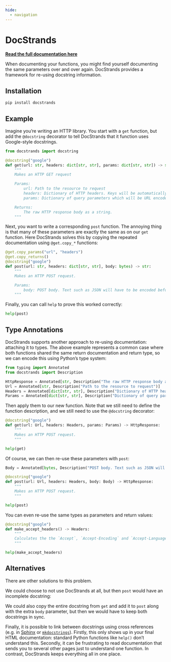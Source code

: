 ```yaml
---
hide:
  - navigation   
---
```

# DocStrands

::: {.content-visible when-profile="readme"}
**[Read the full documentation here](https://multimeric.github.io/DocStrands)**
:::

When documenting your functions, you might find yourself documenting the same parameters over and over again.
DocStrands provides a framework for re-using docstring information.

## Installation

```bash
pip install docstrands
```

## Example

Imagine you're writing an HTTP library.
You start with a `get` function, but add the `@docstring` decorator to tell DocStrands that it function uses Google-style docstrings.

```python
from docstrands import docstring

@docstring("google")
def get(url: str, headers: dict[str, str], params: dict[str, str]) -> str:
    """
    Makes an HTTP GET request

    Params:
        url: Path to the resource to request
        headers: Dictionary of HTTP headers. Keys will be automatically capitalised.
        params: Dictionary of query parameters which will be URL encoded.

    Returns:
        The raw HTTP response body as a string.
    """
```

Next, you want to write a corresponding `post` function.
The annoying thing is that many of these parameters are exactly the same as on our `get` function.
Here DocStrands solves this by copying the repeated documentation using `@get.copy_*` functions:

```python
@get.copy_params("url", "headers")
@get.copy_returns()
@docstring("google")
def post(url: str, headers: dict[str, str], body: bytes) -> str:
    """
    Makes an HTTP POST request.

    Params:
        body: POST body. Text such as JSON will have to be encoded beforehand.
    """
```

Finally, you can call `help` to prove this worked correctly:
```python
help(post)
```

## Type Annotations

DocStrands supports another approach to re-using documentation: attaching it to types.
The above example represents a common case where both functions shared the same return documentation and return type, so we can encode this using Python's type system:

```python
from typing import Annotated
from docstrands import Description

HttpResponse = Annotated[str, Description("The raw HTTP response body as a string.")]
Url = Annotated[str, Description("Path to the resource to request")]
Headers = Annotated[dict[str, str], Description("Dictionary of HTTP headers. Keys will be automatically capitalised.")]
Params = Annotated[dict[str, str], Description("Dictionary of query parameters which will be URL encoded.")]
```

Then apply them to our new function.
Note that we still need to define the function description, and we still need to use the `@docstring` decorator:

```python
@docstring("google")
def get(url: Url, headers: Headers, params: Params) -> HttpResponse:
    """
    Makes an HTTP POST request.
    """

help(get)
```

Of course, we can then re-use these parameters with `post`:

```python
Body = Annotated[bytes, Description("POST body. Text such as JSON will have to be encoded beforehand.")]

@docstring("google")
def post(url: Url, headers: Headers, body: Body) -> HttpResponse:
    """
    Makes an HTTP POST request.
    """

help(post)
```

You can even re-use the same types as parameters and return values:

```python
@docstring("google")
def make_accept_headers() -> Headers:
    """
    Calculates the the `Accept`, `Accept-Encoding` and `Accept-Language` headers based on the capacity of the HTTP client
    """

help(make_accept_headers)
```

## Alternatives

There are other solutions to this problem.

We could choose to not use DocStrands at all, but then `post` would have an incomplete docstring:

We could also copy the entire docstring from `get` and add it to `post` along with the extra `body` parameter, but then we would have to keep both docstrings in sync.

Finally, it is possible to link between docstrings using cross references (e.g. in [Sphinx](https://www.sphinx-doc.org/en/master/usage/referencing.html) or [`mkdocstrings`](https://mkdocstrings.github.io/usage/#cross-references)).
Firstly, this only shows up in your final HTML documentation: standard Python functions like `help()` don't understand this.
Secondly, it can be frustrating to read documentation that sends you to several other pages just to understand one function.
In contrast, DocStrands keeps everything all in one place.